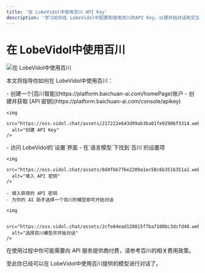```yaml
---
title: '在 LobeVidol中使用百川 API Key'
description: '学习如何在 LobeVidol中配置和使用百川的API Key，以便开始对话和交互。'
---
```


# 在 LobeVidol中使用百川

<img
  src="https://oss.vidol.chat/docs/2024/12/88be132f5cc8c1cfb974545d11f7897f.png"
  alt="在 LobeVidol中使用百川"
/>

本文将指导你如何在 LobeVidol中使用百川：

<Steps>
  <Step title="获取百川智能 API 密钥">
    - 创建一个[百川智能](https://platform.baichuan-ai.com/homePage)账户
    - 创建并获取 [API 密钥](https://platform.baichuan-ai.com/console/apikey)

    <img
      src="https://oss.vidol.chat/assets/217222e643d99ab3ba01fe92906f3314.webp"
      alt="创建 API Key"
    />
  </Step>

  <Step title="在 LobeVidol中配置百川">
    - 访问 LobeVidol的`设置`界面
    - 在`语言模型`下找到`百川`的设置项

    <img
      src="https://oss.vidol.chat/assets/8d4fbb776e2209a1ec58c6b3516351a1.webp"
      alt="填入 API 密钥"
    />

    - 填入获得的 API 密钥
    - 为你的 AI 助手选择一个百川的模型即可开始对话

    <img
      
      src="https://oss.vidol.chat/assets/2cfe64ead120815f7ba7100bc3dcfd48.webp"
      alt="选择百川模型并开始对话"
    />
  </Step>
</Steps>

<Warning>在使用过程中你可能需要向 API 服务提供商付费，请参考百川的相关费用政策。</Warning>

至此你已经可以在 LobeVidol中使用百川提供的模型进行对话了。
